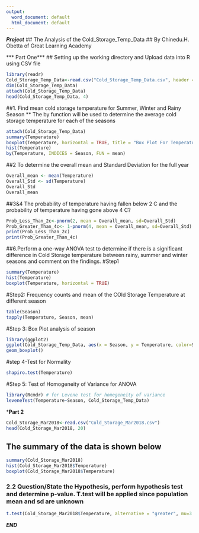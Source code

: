 ```yaml
---
output:
  word_document: default
  html_document: default
---
```


***Project***
## The Analysis of the Cold_Storage_Temp_Data
## By Chinedu.H. Obetta of Great Learning Academy

*** Part One***
## Setting up the working directory and Upload data into R using CSV file

```r
library(readr)
Cold_Storage_Temp_Data<-read.csv("Cold_Storage_Temp_Data.csv", header = TRUE)
dim(Cold_Storage_Temp_Data)
attach(Cold_Storage_Temp_Data)
head(Cold_Storage_Temp_Data, 4)

```
##1.	Find mean cold storage temperature for Summer, Winter and Rainy Season
** The by function will be used to determine the average cold storage temperature for each of the seasons
```r
attach(Cold_Storage_Temp_Data)
summary(Temperature)
boxplot(Temperature, horizontal = TRUE, title = "Box Plot For Temperature")
hist(Temperature)
by(Temperature, INDICES = Season, FUN = mean)
```

##2 To determine the  overall mean and Standard Deviation for the full year

```r
Overall_mean <- mean(Temperature)
Overall_Std <- sd(Temperature)
Overall_Std   
Overall_mean
```

##3&4 The probability of temperature having fallen below 2 C and the probability of temperature having gone above 4 C?
```r
Prob_Less_Than_2c<-pnorm(2, mean = Overall_mean, sd=Overall_Std)
Prob_Greater_Than_4c<- 1-pnorm(4, mean = Overall_mean, sd=Overall_Std)
print(Prob_Less_Than_2c)
print(Prob_Greater_Than_4c)
```
##6.Perform a one-way ANOVA test to determine if there is a significant difference in Cold Storage temperature between rainy, summer and winter seasons and comment on the findings.
#Step1 

```r
summary(Temperature)
hist(Temperature)
boxplot(Temperature, horizontal = TRUE)
```

#Step2: Frequency counts and mean of the COld Storage Temperature at different season
```r
table(Season)
tapply(Temperature, Season, mean)
```

#Step 3: Box Plot analysis of season

```r
library(ggplot2)
ggplot(Cold_Storage_Temp_Data, aes(x = Season, y = Temperature, color=Season)) +
geom_boxplot()
```
#step 4-Test for Normality

```r
shapiro.test(Temperature)
```

#Step 5: Test of Homogeneity of Variance for ANOVA
```r

library(Rcmdr) # for Levene test for homegeneity of variance
leveneTest(Temperature~Season, Cold_Storage_Temp_Data)
```

***Part 2** 
```r
Cold_Storage_Mar2018<-read.csv("Cold_Storage_Mar2018.csv")
head(Cold_Storage_Mar2018, 20)
```
## The summary of the data is shown below
```r
summary(Cold_Storage_Mar2018)
hist(Cold_Storage_Mar2018$Temperature)
boxplot(Cold_Storage_Mar2018$Temperature)
```

### 2.2 Question/State the Hypothesis, perform hypothesis test and determine p-value. T.test will be applied since population mean and sd are unknown

```r
t.test(Cold_Storage_Mar2018$Temperature, alternative = "greater", mu=3.9)

```
 ***END***
